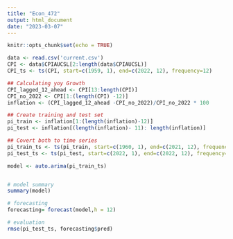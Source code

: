 ```yaml
---
title: "Econ_472"
output: html_document
date: "2023-03-07"
---
```


```r
knitr::opts_chunk$set(echo = TRUE)
```

```r
data <- read.csv('current.csv')
CPI <- data$CPIAUCSL[2:length(data$CPIAUCSL)]
CPI_ts <- ts(CPI, start=c(1959, 1), end=c(2022, 12), frequency=12)

## Calculating yoy Growth
CPI_lagged_12_ahead <- CPI[13:length(CPI)]
CPI_no_2022 <- CPI[1:(length(CPI) -12)]
inflation <- (CPI_lagged_12_ahead -CPI_no_2022)/CPI_no_2022 * 100

## Create training and test set
pi_train <- inflation[1:(length(inflation)-12)]
pi_test <- inflation[(length(inflation)- 11): length(inflation)]

## Covert both to time series
pi_train_ts <- ts(pi_train, start=c(1960, 1), end=c(2021, 12), frequency=12)
pi_test_ts <- ts(pi_test, start=c(2022, 1), end=c(2022, 12), frequency=12)

model <- auto.arima(pi_train_ts)


# model summary
summary(model)

# forecasting
forecasting= forecast(model,h = 12)

# evaluation
rmse(pi_test_ts, forecasting$pred)
```
